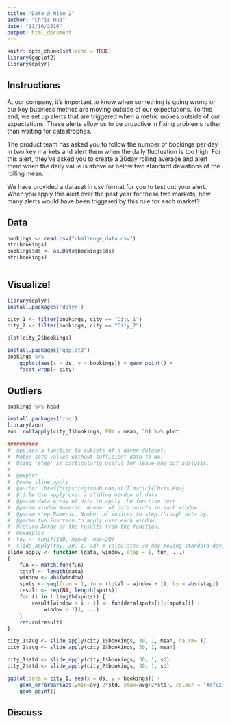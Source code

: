 ```yaml
---
title: "Data @ Nite 2"
author: "Chris Hua"
date: "11/16/2016"
output: html_document
---
```


```r
knitr::opts_chunk$set(echo = TRUE)
library(ggplot2)
library(dplyr)
```

## Instructions

At our company, it's important to know when something is going wrong or our key business metrics are moving outside of our expectations. To this end, we set up alerts that are triggered when a metric moves outside of our expectations. These alerts allow us to be proactive in fixing problems rather than waiting for catastrophes.

The product team has asked you to follow the number of bookings per day in two key markets and alert them when the daily fluctuation is too high. For this alert, they’ve asked you to create a 30day rolling average and alert them when the daily value is above or below two standard deviations of the rolling mean.

We have provided a dataset in csv format for you to test out your alert. When you apply this alert over the past year for these two markets, how many alerts would have been triggered by this rule for each market?

## Data

```r
bookings <- read.csv("challenge_data.csv")
str(bookings)
bookings$ds <- as.Date(bookings$ds) 
str(bookings)
```

```r

```

## Visualize!

```r
library(dplyr)
install.packages('dplyr')

city_1 <- filter(bookings, city == "City_1")
city_2 <- filter(bookings, city == "City_2")

plot(city_2$bookings)
```

```r
install.packages('ggplot2')
bookings %>%
    ggplot(aes(x = ds, y = bookings)) + geom_point() + 
    facet_wrap(~ city)
```


## Outliers

```r
bookings %>% head
```


```r
install.packages('zoo')
library(zoo)
zoo::rollapply(city_1$bookings, FUN = mean, 30) %>% plot
```


```r
##########
#' Applies a function to subsets of a given dataset.
#' Note: sets values without sufficient data to NA.
#' Using 'step' is particularly useful for leave-one-out analysis.
#' 
#' @export
#' @name slide_apply
#' @author \href{https://github.com/stillmatic}{Chris Hua}
#' @title Use apply over a sliding window of data
#' @param data Array of data to apply the function over.
#' @param window Numeric. Number of data points in each window.
#' @param step Numeric. Number of indices to step through data by.
#' @param fun Function to apply over each window.
#' @return Array of the results from the function.
#' @examples 
#' toy <- runif(150, min=0, max=20)
#' slide_apply(toy, 30, 1, sd) # calculates 30 day moving standard deviation
slide_apply <- function (data, window, step = 1, fun, ...) 
{
    fun <- match.fun(fun)
    total <- length(data)
    window <- abs(window)
    spots <- seq(from = 1, to = (total - window + 1), by = abs(step))
    result <- rep(NA, length(spots))
    for (i in 1:length(spots)) {
        result[window + i - 1] <- fun(data[spots[i]:(spots[i] + 
            window - 1)], ...)
    }
    return(result)
}

city_1$avg <- slide_apply(city_1$bookings, 30, 1, mean, na.rm= T)
city_2$avg <- slide_apply(city_2$bookings, 30, 1, mean)

city_1$std <- slide_apply(city_1$bookings, 30, 1, sd)
city_2$std <- slide_apply(city_2$bookings, 30, 1, sd)

ggplot(data = city_1, aes(x = ds, y = bookings)) +
    geom_errorbar(aes(ymin=avg-2*std, ymax=avg+2*std), colour = "#dfc27d", width=0.05) +
	geom_point()
```

## Discuss
